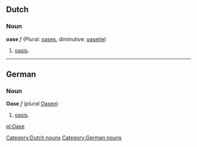 ==Dutch==
===Noun===
'''oase''' ''f'' (Plural: [[oases]], diminutive: [[oasetje]])

# [[oasis]].

[[Category:Dutch nouns]]

----
==German==
===Noun===
'''Oase''' ''f'' (''plural'' [[Oasen]])

# [[oasis]].

[[Category:German nouns]]

[[pl:Oase]]
